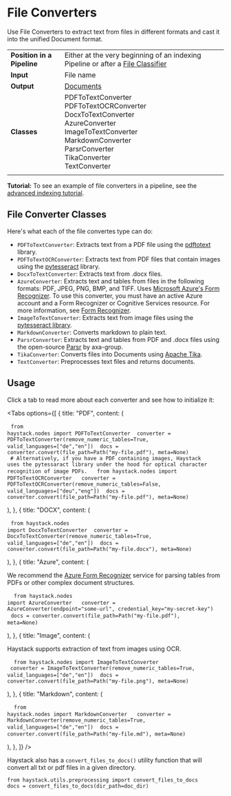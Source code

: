 # File Converters

Use File Converters to extract text from files
in different formats and cast it into the unified Document format.

|||
|-------------|-----------------------------------------------------------------------------------------------------------------------------------------------------------------------------|
|__Position in a Pipeline__| Either at the very beginning of an indexing Pipeline or after a [File Classifier](/pipeline_nodes/file_classifier)|
|__Input__       | File name                                                                                                                                                                  |
|__Output__      | [Documents](/components/documents-answers-labels#document)                                                                                                             |
|__Classes__     | PDFToTextConverter<br />PDFToTextOCRConverter<br />DocxToTextConverter<br />AzureConverter<br />ImageToTextConverter<br />MarkdownConverter<br />ParsrConverter<br />TikaConverter<br />TextConverter<br />                                                                                                           |
|||

<div className="max-w-xl bg-yellow-light-theme border-l-8 border-yellow-dark-theme px-6 pt-6 pb-4 my-4 rounded-md dark:bg-yellow-900">

**Tutorial:** To see an example of file converters in a pipeline, see the [advanced indexing tutorial](/tutorials/doc-class-index).

</div>

## File Converter Classes

Here's what each of the file convertes type can do:
* `PDFToTextConverter`: Extracts text from a PDF file using the [pdftotext](https://www.xpdfreader.com/pdftotext-man.html) library.
* `PDFToTextOCRConverter`: Extracts text from PDF files that contain images using the [pytesseract](https://github.com/madmaze/pytesseract) library.
* `DocxToTextConverter`: Extracts text from .docx files.
* `AzureConverter`: Extracts text and tables from files in the following formats: PDF, JPEG, PNG, BMP, and TIFF. Uses [Microsoft Azure's Form Recognizer](https://azure.microsoft.com/en-us/services/form-recognizer/). To use this converter, you must have an active Azure account and a Form Recognizer or Cognitive Services resource. For more information, see [Form Recognizer](https://docs.microsoft.com/en-us/azure/applied-ai-services/form-recognizer/quickstarts/try-v3-python-sdk#prerequisites).
* `ImageToTextConverter`: Extracts text from image files using the [pytesseract library](https://github.com/madmaze/pytesseract).
* `MarkdownConverter`: Converts markdown to plain text.
* `ParsrConverter`: Extracts text and tables from PDF and .docx files using the open-source [Parsr](https://github.com/axa-group/Parsr) by axa-group.
* `TikaConverter`: Converts files into Documents using [Apache Tika](https://tika.apache.org/).
* `TextConverter`: Preprocesses text files and returns documents. 

## Usage

Click a tab to read more about each converter and see how to initialize it:

<Tabs
  options={[
    {
      title: "PDF",
      content: (
        <pre>
          <code>from haystack.nodes import PDFToTextConverter</code>
          <code>
            converter = PDFToTextConverter(remove_numeric_tables=True,
            valid_languages=["de","en"])
          </code>
          <code>docs = converter.convert(file_path=Path("my-file.pdf"), meta=None)</code>
          <code>
            # Alternatively, if you have a PDF containing images, Haystack uses the pytessaract library under the hood for optical character recognition of image PDFs.
          </code>
          <code>
            from haystack.nodes import PDFToTextOCRConverter
          </code>
          <code>
            converter = PDFToTextOCRConverter(remove_numeric_tables=False,
            valid_languages=["deu","eng"])
          </code>
          <code>docs = converter.convert(file_path=Path("my-file.pdf"), meta=None)</code>
        </pre>
      ),
    },
    {
      title: "DOCX",
      content: (
        <pre>
          <code>from haystack.nodes import DocxToTextConverter</code>
          <code>
            converter = DocxToTextConverter(remove_numeric_tables=True,
            valid_languages=["de","en"])
          </code>
          <code>docs = converter.convert(file_path=Path("my-file.docx"), meta=None)</code>
        </pre>
      ),
    },
     {
      title: "Azure",
      content: (
        <div>
          <p>
            We recommend the <a href="https://azure.microsoft.com/en-us/services/form-recognizer/">Azure Form Recognizer</a> service for parsing tables from PDFs or other complex document structures.
          </p>
          <pre>
            <code>
              from haystack.nodes import AzureConverter
            </code>
            <code>
            converter = AzureConverter(endpoint="some-url",
                 credential_key="my-secret-key")
          </code>
          <code>docs = converter.convert(file_path=Path("my-file.pdf"), meta=None)</code>
          </pre>
        </div>
      ),
    },
    {
      title: "Image",
      content: (
        <div>
          <p>
            Haystack supports extraction of text from images using OCR.
          </p>
          <pre>
            <code>
              from haystack.nodes import ImageToTextConverter
            </code>
            <code>
            converter = ImageToTextConverter(remove_numeric_tables=True,
            valid_languages=["de","en"])
          </code>
          <code>docs = converter.convert(file_path=Path("my-file.png"), meta=None)</code>
          </pre>
        </div>
      ),
    },
                         {
      title: "Markdown",
      content: (
          <pre>
            <code>
              from haystack.nodes import MarkdownConverter
            </code>
            <code>
            converter = MarkdownConverter(remove_numeric_tables=True,
            valid_languages=["de","en"])
          </code>
          <code>docs = converter.convert(file_path=Path("my-file.md"), meta=None)</code>
          </pre>
      ),
    },
  ]}
/>

Haystack also has a `convert_files_to_docs()` utility function that
will convert all txt or pdf files in a given directory.

```
from haystack.utils.preprocessing import convert_files_to_docs
docs = convert_files_to_docs(dir_path=doc_dir)
```

<div style={{ marginBottom: "3rem" }} />
